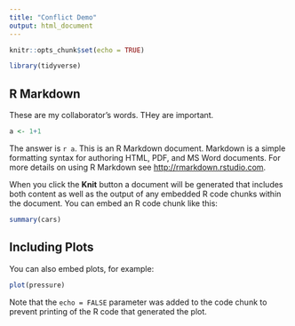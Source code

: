 ```yaml
---
title: "Conflict Demo"
output: html_document
---
```


```r
knitr::opts_chunk$set(echo = TRUE)

library(tidyverse)
```

## R Markdown

These are my collaborator's words. THey are important.

```r
a <- 1+1
```

The answer is `r a`.
This is an R Markdown document. Markdown is a simple formatting syntax for authoring HTML, PDF, and MS Word documents. For more details on using R Markdown see <http://rmarkdown.rstudio.com>.

When you click the **Knit** button a document will be generated that includes both content as well as the output of any embedded R code chunks within the document. You can embed an R code chunk like this:

```r
summary(cars)
```

## Including Plots

You can also embed plots, for example:

```r
plot(pressure)
```

Note that the `echo = FALSE` parameter was added to the code chunk to prevent printing of the R code that generated the plot.
